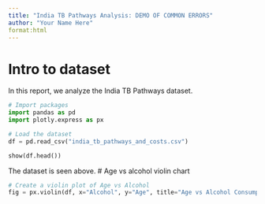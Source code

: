 ```yaml
---
title: "India TB Pathways Analysis: DEMO OF COMMON ERRORS"
author: "Your Name Here"
format:html
---
```


# Intro to dataset

In this report, we analyze the India TB Pathways dataset.

```python
# Import packages
import pandas as pd
import plotly.express as px

# Load the dataset
df = pd.read_csv("india_tb_pathways_and_costs.csv")

show(df.head())
```

The dataset is seen above.
# Age vs alcohol violin chart

```python
# Create a violin plot of Age vs Alcohol
fig = px.violin(df, x="Alcohol", y="Age", title="Age vs Alcohol Consumption")
```

